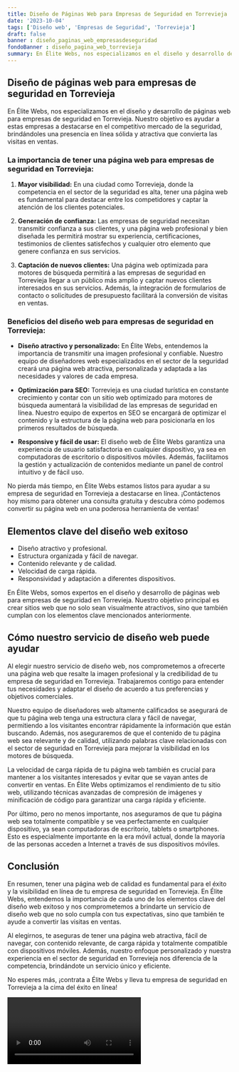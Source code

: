 ```yaml
---
title: Diseño de Páginas Web para Empresas de Seguridad en Torrevieja
date: '2023-10-04'
tags: ['Diseño web', 'Empresas de Seguridad', 'Torrevieja']
draft: false
banner : diseño_paginas_web_empresasdeseguridad
fondoBanner : diseño_pagina_web_torrevieja
summary: En Élite Webs, nos especializamos en el diseño y desarrollo de páginas web para empresas de seguridad en Torrevieja. Nuestro objetivo es ayudar a estas empresas a destacarse en el competitivo mercado de la seguridad, brindándoles una presencia en línea sólida y atractiva que convierta las visitas en ventas.
---
```


## Diseño de páginas web para empresas de seguridad en Torrevieja

En Élite Webs, nos especializamos en el diseño y desarrollo de páginas web para empresas de seguridad en Torrevieja. Nuestro objetivo es ayudar a estas empresas a destacarse en el competitivo mercado de la seguridad, brindándoles una presencia en línea sólida y atractiva que convierta las visitas en ventas.

### La importancia de tener una página web para empresas de seguridad en Torrevieja:

1. **Mayor visibilidad:** En una ciudad como Torrevieja, donde la competencia en el sector de la seguridad es alta, tener una página web es fundamental para destacar entre los competidores y captar la atención de los clientes potenciales.

2. **Generación de confianza:** Las empresas de seguridad necesitan transmitir confianza a sus clientes, y una página web profesional y bien diseñada les permitirá mostrar su experiencia, certificaciones, testimonios de clientes satisfechos y cualquier otro elemento que genere confianza en sus servicios.

3. **Captación de nuevos clientes:** Una página web optimizada para motores de búsqueda permitirá a las empresas de seguridad en Torrevieja llegar a un público más amplio y captar nuevos clientes interesados en sus servicios. Además, la integración de formularios de contacto o solicitudes de presupuesto facilitará la conversión de visitas en ventas.

### Beneficios del diseño web para empresas de seguridad en Torrevieja:

- **Diseño atractivo y personalizado:** En Élite Webs, entendemos la importancia de transmitir una imagen profesional y confiable. Nuestro equipo de diseñadores web especializados en el sector de la seguridad creará una página web atractiva, personalizada y adaptada a las necesidades y valores de cada empresa.

- **Optimización para SEO:** Torrevieja es una ciudad turística en constante crecimiento y contar con un sitio web optimizado para motores de búsqueda aumentará la visibilidad de las empresas de seguridad en línea. Nuestro equipo de expertos en SEO se encargará de optimizar el contenido y la estructura de la página web para posicionarla en los primeros resultados de búsqueda.

- **Responsive y fácil de usar:** El diseño web de Élite Webs garantiza una experiencia de usuario satisfactoria en cualquier dispositivo, ya sea en computadoras de escritorio o dispositivos móviles. Además, facilitamos la gestión y actualización de contenidos mediante un panel de control intuitivo y de fácil uso.

No pierda más tiempo, en Élite Webs estamos listos para ayudar a su empresa de seguridad en Torrevieja a destacarse en línea. ¡Contáctenos hoy mismo para obtener una consulta gratuita y descubra cómo podemos convertir su página web en una poderosa herramienta de ventas!

<GifSeo />

<Cta />

## Elementos clave del diseño web exitoso

- Diseño atractivo y profesional.
- Estructura organizada y fácil de navegar.
- Contenido relevante y de calidad.
- Velocidad de carga rápida.
- Responsividad y adaptación a diferentes dispositivos.

En Élite Webs, somos expertos en el diseño y desarrollo de páginas web para empresas de seguridad en Torrevieja. Nuestro objetivo principal es crear sitios web que no solo sean visualmente atractivos, sino que también cumplan con los elementos clave mencionados anteriormente.

## Cómo nuestro servicio de diseño web puede ayudar

Al elegir nuestro servicio de diseño web, nos comprometemos a ofrecerte una página web que resalte la imagen profesional y la credibilidad de tu empresa de seguridad en Torrevieja. Trabajaremos contigo para entender tus necesidades y adaptar el diseño de acuerdo a tus preferencias y objetivos comerciales.

Nuestro equipo de diseñadores web altamente calificados se asegurará de que tu página web tenga una estructura clara y fácil de navegar, permitiendo a los visitantes encontrar rápidamente la información que están buscando. Además, nos aseguraremos de que el contenido de tu página web sea relevante y de calidad, utilizando palabras clave relacionadas con el sector de seguridad en Torrevieja para mejorar la visibilidad en los motores de búsqueda.

La velocidad de carga rápida de tu página web también es crucial para mantener a los visitantes interesados y evitar que se vayan antes de convertir en ventas. En Élite Webs optimizamos el rendimiento de tu sitio web, utilizando técnicas avanzadas de compresión de imágenes y minificación de código para garantizar una carga rápida y eficiente.

Por último, pero no menos importante, nos aseguramos de que tu página web sea totalmente compatible y se vea perfectamente en cualquier dispositivo, ya sean computadoras de escritorio, tablets o smartphones. Esto es especialmente importante en la era móvil actual, donde la mayoría de las personas acceden a Internet a través de sus dispositivos móviles.

## Conclusión

En resumen, tener una página web de calidad es fundamental para el éxito y la visibilidad en línea de tu empresa de seguridad en Torrevieja. En Élite Webs, entendemos la importancia de cada uno de los elementos clave del diseño web exitoso y nos comprometemos a brindarte un servicio de diseño web que no solo cumpla con tus expectativas, sino que también te ayude a convertir las visitas en ventas.

Al elegirnos, te aseguras de tener una página web atractiva, fácil de navegar, con contenido relevante, de carga rápida y totalmente compatible con dispositivos móviles. Además, nuestro enfoque personalizado y nuestra experiencia en el sector de seguridad en Torrevieja nos diferencia de la competencia, brindándote un servicio único y eficiente.

No esperes más, ¡contrata a Élite Webs y lleva tu empresa de seguridad en Torrevieja a la cima del éxito en línea!

<Video />

<CtaBot job='Empresas de Seguridad' city='Torrevieja'/>

<Gmaps query='Torrevieja+españa+maps' />